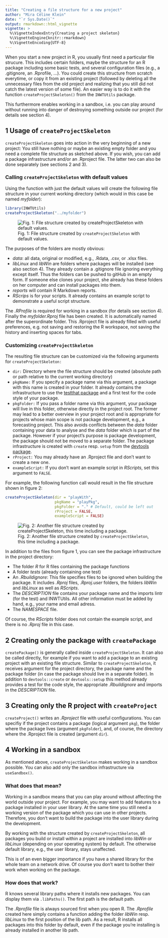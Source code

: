 ```yaml
---
title: "Creating a file structure for a new project"
author: "Mira Céline Klein"
date: "`r Sys.Date()`"
output: rmarkdown::html_vignette
vignette: >
  %\VignetteIndexEntry{Creating a project skeleton}
  %\VignetteEngine{knitr::rmarkdown}
  %\VignetteEncoding{UTF-8}
---
```


When you start a new project in R, you usually first need a particular file
strucure.
This includes certain folders, maybe the structure for an R package including
some basic tests, and several configuration files (e.g., a .gitignore, an
.Rprofile, ...).
You could create this structure from scratch everytime, or copy it from an
existing project (followed by deleting all the unnecessary files from the old
project and realizing that you still did not catch the latest version of some
file). An easier way is to do it with the function `createProjectSkeleton()`
from the `INWTUtils` package.

This furthermore enables working in a sandbox, i.e. you can play around without 
running into danger of destroying something outside our project (for details see
section 4).


## 1 Usage of `createProjectSkeleton`

`createProjectSkeleton` goes into action in the very beginning of a new project:
You still have nothing or maybe an existing empty folder and you need a complete
file structure as sketched above.
If you wish, you can add a package infrastructure and/or an .Rproject file.
The latter two can also be done separately (see sections 2 and 3).


### Calling `createProjectSkeleton` with default values

Using the function with just the default values will create the following
file structure in your current working directory (which would in this case be 
named *myfolder*):

```r
library(INWTUtils)
createProjectSkeleton("../myfolder")
```

![Fig. 1: File structure created by `createProjectSkeleton` with default values.](skeleton_01default.PNG)

The purposes of the folders are mostly obvious:

- *data*: all data, original or modified, e.g., .Rdata, .csv,
or .xlsx files.
- *libLinux* and *libWin* are folders where packages will be
  installed (see also section 4). They already contain a .gitignore file
  ignoring everything except itself. Thus the folders can be pushed to gitHub
  in an empty form. If someone else clones your project, she already has these
  folders on her computer and can install packages into them.
- *reports* will contain R Markdown reports.
- *RScrips* is for your scripts. It already contains an example script to
  demonstrate a useful script structure.

The *.RProfile* is required for working in a sandbox (for details see section
4).
Finally the *myfolder.Rproj* file has been created. It is automatically named 
after the superordinate folder. This .Rproject file is already filled with
useful preferences, e.g. not saving and restoring the R workspace, not saving
the history and inserting spaces for tabs.


### Customizing `createProjectSkeleton`

The resulting file structure can be customized via the following arguments
for `createProjectSkeleton:`

- `dir:` Directory where the file structure should be created (absolute path
  or path relative to the current working directory)
- `pkgName:` If you specify a package name via this argument, a package with
  this name is created in your folder. It already contains the infrastructure
  to use the
  [testthat package](https://journal.r-project.org/archive/2011-1/RJournal_2011-1_Wickham.pdf)
   and a first test for the code style of your package.
- `pkgFolder:` If you pass a folder name via this argument, your package will
  live in this folder, otherwise directly in the project root.
  The former may lead to a better overview in
  your project root and is appropriate for projects whose main scope is not
  package development, e.g., a forecasting project. This also avoids conflicts
  between the *data* folder containing your data to analyse and the *data*
  folder which is part of the package. However if your project's
  purpose is package development, the package should not be moved to a separate
  folder.
  The package infrastructure is created with `create` resp. `setup` from the
  [devtools package](https://cran.r-project.org/web/packages/devtools/devtools.pdf).
- `rProject:` You may already have an .Rproject file and don't want to create a
  new one.
- `exampleScript:` If you don't want an example script in *RScripts*, set this
  argument to `FALSE`.

For example, the following function call would result in the file structure
shown in figure 2:

```r
createProjectSkeleton(dir = "playWith",
                      pkgName = "playPkg",
                      pkgFolder = "." # Default, could be left out
                      rProject = FALSE,
                      exampleScript = FALSE)
```

![Fig. 2: Another file structure created by `createProjectSkeleton`, this time including a package.](skeleton_02otherArgs.PNG)

In addition to the files from figure 1, you can see the package infrastructure
in the project directory:

- The folder *R* for R files containing the package functions
- A folder *tests* (already containing one test)
- An *.Rbuildignore*: This file specifies files to be ignored when building the
  package. It includes *.Rproj* files, *.Rproj.user* folders, the folders *libWin* and
  *libLinux* as well as *RScripts*.
- The *DESCRIPTION* file contains your package name and the imports 
  lintr (for the test) and INWTUtils. All other information must be
  added by hand, e.g., your name and email adress.
- The *NAMESPACE* file.

Of course, the *RScripts* folder does not contain the example script,
and there is no *.Rproj* file in this case.
  

## 2 Creating only the package with `createPackage`

`createPackage()` is generally called inside `createProjectSkeleton`.
It can also be called directly, for example if you want to add a package to an
existing project with an existing file structure. Similar to
`createProjectSkeleton`, it receives argument for the project directory, the
package name and the package folder (in case the package should live in a
separate folder).
In addition to `devtools::create` or `devtools::setup` this method already
provides a test for the code style, the appropriate *.Rbuildignore* and imports
in the *DESCRIPTION* file.


## 3 Creating only the R project with `createProject`
`createProject()` writes an *.Rproject* file with useful configurations. You can
specifiy if the project contains a package (logical argument `pkg`), the folder
where the package lives (argument `pkgFolder`), and, of course, the directory
where the .Rproject file is created (argument `dir`).


## 4 Working in a sandbox

As mentioned above, `createProjectSkeleton` makes working in a sandbox possible.
You can also add only the sandbox infrastructure via `useSandbox()`.

### What does that mean?

Working in a sandbox means that you can play around without affecting the world
outside your project.
For example, you may want to add features to a package installed in your user
library.
At the same time you still need a working version of the  package which you can
use in other projects.
Therefore, you don't want to build the package into the user library during the
development.

By working with the structure created by `createProjectSkeleton`, all packages
you build or install within a project are installed into *libWin* or *libLinux*
(depending on your operating system) by default. The otherwise default library,
e.g., the user library, stays unaffected.

This is of an even bigger importance if you have a shared library for the whole
team on a network drive. Of course you don't want to bother their work when
working on the package.


### How does that work?

R knows several library paths where it installs new packages. You can display
them via `.libPaths()`. The first path is the default path.

The *.Rprofile* file is always sourced first when you open R. The *.Rprofile*
created here simply contains a function adding the folder *libWin* resp.
*libLinux* to the first position of the lib path. As a result, R installs all
packages into this folder by default, even if the package you're installing is
already installed in another lib path.
